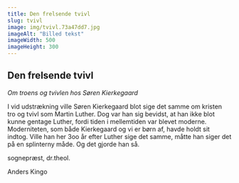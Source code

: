 ```yaml
---
title: Den frelsende tvivl
slug: tvivl
image: img/tvivl.73a47dd7.jpg
imageAlt: "Billed tekst"
imageWidth: 500
imageHeight: 300
---
```


## Den frelsende tvivl

_Om troens og tvivlen hos Søren Kierkegaard_

I vid udstrækning ville Søren Kierkegaard blot sige det samme om kristen tro og tvivl som Martin Luther. Dog var han sig bevidst, at han ikke blot kunne gentage Luther, fordi tiden i mellemtiden var blevet moderne. Moderniteten, som både Kierkegaard og vi er børn af, havde holdt sit indtog. Ville han her 3oo år efter Luther sige det samme, måtte han siger det på en splinterny måde. Og det gjorde han så.

sognepræst, dr.theol.

Anders Kingo
